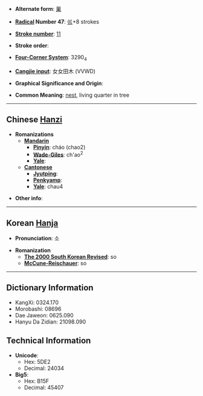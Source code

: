 * '''Alternate form''': [[巣]]

* '''[[Wiktionary:Chinese radical index| Radical]] Number 47''': [[Wiktionary:Chinese radical index 巛|巛]]+8 strokes

* '''[[Wiktionary:Chinese total strokes index|Stroke number]]''': [[Wiktionary:Chinese total strokes index 11|11]]

* '''Stroke order''': 

* '''[[Wiktionary:Chinese four corner index|Four-Corner System]]''': 3290<sub>4</sub>

* '''[[Wiktionary:Chinese Cangjie index|Cangjie input]]''': 女女田木 (VVWD)

* '''Graphical Significance and Origin''': 

* '''Common Meaning''': [[nest]], living quarter in tree

----

== Chinese [[Hanzi]] ==

* '''Romanizations'''
** '''[[Mandarin]]'''
*** '''[[Pinyin]]''': cháo (chao2)
*** '''[[Wade-Giles]]''': ch'ao<sup>2</sup>
*** '''[[Yale]]''': 
** '''[[Cantonese]]'''
*** '''[[Jyutping]]''':
*** '''[[Penkyamp]]''': 
*** '''[[Yale]]''': chau4

* '''Other info''': 

----

== Korean [[Hanja]] ==

* '''Pronunciation''': 소

* '''Romanization'''
** '''[[The 2000 South Korean Revised Romanization|The 2000 South Korean Revised]]''': so
** '''[[McCune-Reischauer]]''': so

----

== Dictionary Information ==

* KangXi: 0324.170
* Morobashi: 08696
* Dae Jaweon: 0625.090
* Hanyu Da Zidian: 21098.090

== Technical Information ==

* '''Unicode''':
** Hex: 5DE2
** Decimal: 24034
* '''Big5''':
** Hex: B15F
** Decimal: 45407